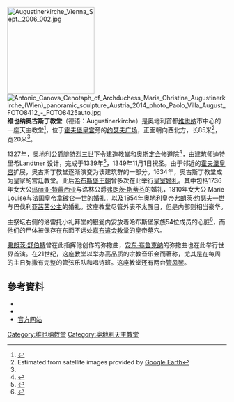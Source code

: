 [[File:Augustinerkirche_Vienna_Sept._2006_002.jpg|200px]]
[[File:Antonio_Canova_Cenotaph_of_Archduchess_Maria_Christina_Augustinerkirche_(Wien)_panoramic_sculpture_Austria_2014_photo_Paolo_Villa_August_FOTO8412_-_FOTO8425auto.jpg|thumb]]
'''维也纳奥古斯丁教堂'''（德语：Augustinerkirche）是奥地利首都[[维也纳|维也纳]]市中心的一座天主教堂<ref name="ArchDiocese">{{cite web|url= http://stephanscom.at/pfarren/dekanate/Stadtdekanat_1/St._Augustin|title= Pfarre St. Augustin|accessdate= 11-12-2007|author= |date= |language= de|publisher= Erzdiözese Wien|archive-date= 2007-10-28|archive-url= https://web.archive.org/web/20071028155546/http://stephanscom.at/pfarren/dekanate/Stadtdekanat_1/St._Augustin|dead-url= no}}</ref>，位于[[霍夫堡皇宫|霍夫堡皇宫]]旁的[[约瑟夫广场|约瑟夫广场]]，正面朝向西北方，长85米<ref name="GE">Estimated from satellite images provided by [[Google_Earth|Google Earth]] </ref>，宽20米<ref name="GE"/>。

1327年，奥地利公爵[[腓特烈三世_(奥地利)|腓特烈三世]]下令建造教堂和[[奥斯定会|奥斯定会]]修道院<ref name="guide">{{cite web|url=http://www.augustinerkirche.at/augustinus_c.php|title=Die Augustinerkirche|accessdate=11-12-2007|author=|date=|language=de|publisher=Augustinerkloster|deadurl=yes|archiveurl=https://web.archive.org/web/20070723171146/http://www.augustinerkirche.at/augustinus_c.php|archivedate=2007-07-23}}</ref>，由建筑师迪特里希Landtner 设计，完成于1339年<ref name="guide">{{cite web|url=http://www.augustinerkirche.at/augustinus_c.php|title=Die Augustinerkirche|accessdate=11-12-2007|author=|date=|language=de|publisher=Augustinerkloster|deadurl=yes|archiveurl=https://web.archive.org/web/20070723171146/http://www.augustinerkirche.at/augustinus_c.php|archivedate=2007-07-23}}</ref>，1349年11月1日祝圣。由于邻近的[[霍夫堡皇宫|霍夫堡皇宫]]扩展，奥古斯丁教堂逐渐演变为该建筑群的一部分。1634年，奥古斯丁教堂成为皇家的宫廷教堂。此后[[哈布斯堡王朝|哈布斯堡王朝]]曾多次在此举行[[皇室婚礼|皇室婚礼]]。其中包括1736年女大公[[玛丽亚·特蕾西亚|玛丽亚·特蕾西亚]]与洛林公爵[[弗朗茨一世_(神圣罗马帝国)|弗朗茨·斯蒂芬]]的婚礼，1810年女大公 Marie Louise与法国皇帝[[拿破仑一世|拿破仑一世]]的婚礼，以及1854年奥地利皇帝[[弗朗茨·约瑟夫一世|弗朗茨·约瑟夫一世]]与巴伐利亚[[茜茜公主|茜茜公主]]的婚礼。这座教堂尽管外表不太醒目，但是内部则相当豪华。

主祭坛右侧的洛雷托小礼拜堂的银瓮内安放着哈布斯堡家族54位成员的心脏<ref name=loretto"">{{cite web|url=http://www.augustinerkirche.at/augustinus_herzgruft.php|title=Die Herzgruft in der Loretokapelle|accessdate=11-12-2007|author=|date=|language=de|publisher=Augustinerkloster|deadurl=yes|archiveurl=https://web.archive.org/web/20120205204158/http://www.augustinerkirche.at/augustinus_herzgruft.php|archivedate=2012-02-05}}</ref>，而他们的尸体被保存在东面不远处[[维也纳嘉布遣会教堂|嘉布遣会教堂]]的皇帝墓穴。

[[弗朗茨·舒伯特|弗朗茨·舒伯特]]曾在此指挥他创作的弥撒曲，[[安东·布鲁克纳|安东·布鲁克纳]]的弥撒曲也在此举行世界首演。在21世纪，这座教堂以举办高品质的宗教音乐会而著称，尤其是在每周的主日弥撒有完整的管弦乐队和唱诗班。这座教堂还有两台[[管风琴|管风琴]]。

{{commonscat|Augustinian Church, Vienna}}

==參考資料==
<div class="references-small">
<references />
</div>
* {{cite web|url=http://www.augustinerkirche.at/augustinus_c.php|title=Geschichte der Kirche St.Augustin|accessdate=11-12-2007|author=|date=|language=de|publisher=Augustinerkloster|deadurl=yes|archiveurl=https://web.archive.org/web/20070723171146/http://www.augustinerkirche.at/augustinus_c.php|archivedate=2007-07-23}}
*{{cite web|url=http://www.augustinerkirche.at/augustinus_herzgruft.php|title=Die Herzgruft in der Loretokapelle|accessdate=11-12-2007|author=|date=|language=de|publisher=Augustinerkloster|deadurl=yes|archiveurl=https://web.archive.org/web/20120205204158/http://www.augustinerkirche.at/augustinus_herzgruft.php|archivedate=2012-02-05}}
* [https://web.archive.org/web/20060814155431/http://www.augustiner.at/kirchenmusik/ 官方网站]

{{coord|48|12|20.6|N|16|22|2|E|region:AT-9_type:landmark|display=title}}

{{Authority control}}
[[Category:维也纳教堂|Category:维也纳教堂]]
[[Category:奥地利天主教堂|Category:奥地利天主教堂]]